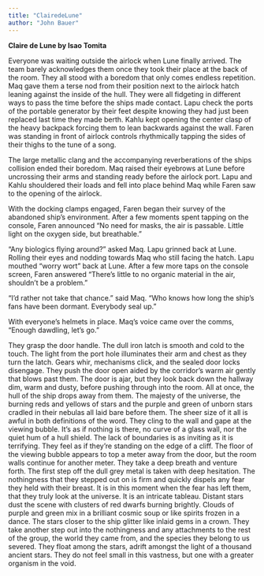 ```yaml
---
title: "ClairedeLune"
author: "John Bauer"
---
```


**Claire de Lune by Isao Tomita**

Everyone was waiting outside the airlock when Lune finally arrived. The team barely acknowledges them once they took their place at the back of the room. They all stood with a boredom that only comes endless repetition. Maq gave them a terse nod from their position next to the airlock hatch leaning against the inside of the hull. They were all fidgeting in different ways to pass the time before the ships made contact. Lapu check the ports of the portable generator by their feet despite knowing they had just been replaced last time they made berth. Kahlu kept opening the center clasp of the heavy backpack forcing them to lean backwards against the wall. Faren was standing in front of airlock controls rhythmically tapping the sides of their thighs to the tune of a song.

The large metallic clang and the accompanying reverberations of the ships collision ended their boredom. Maq raised their eyebrows at Lune before uncrossing their arms and standing ready before the airlock port. Lapu and Kahlu shouldered their loads and fell into place behind Maq while Faren saw to the opening of the airlock.

With the docking clamps engaged, Faren began their survey of the abandoned ship's environment. After a few moments spent tapping on the console, Faren announced "No need for masks, the air is passable. Little light on the oxygen side, but breathable."

"Any biologics flying around?" asked Maq. Lapu grinned back at Lune. Rolling their eyes and nodding towards Maq who still facing the hatch. Lapu mouthed "worry wort" back at Lune. After a few more taps on the console screen, Faren answered "There's little to no organic material in the air, shouldn't be a problem."

"I'd rather not take that chance." said Maq. "Who knows how long the ship's fans have been dormant. Everybody seal up."

With everyone's helmets in place. Maq's voice came over the comms, "Enough dawdling, let's go."

They grasp the door handle. The dull iron latch is smooth and cold to the touch. The light from the port hole illuminates their arm and chest as they turn the latch. Gears whir, mechanisms click, and the sealed door locks disengage. They push the door open aided by the corridor's warm air gently that blows past them. The door is ajar, but they look back down the hallway dim, warm and dusty, before pushing through into the room. All at once, the hull of the ship drops away from them. The majesty of the universe, the burning reds and yellows of stars and the purple and green of unborn stars cradled in their nebulas all laid bare before them. The sheer size of it all is awful in both definitions of the word. They cling to the wall and gape at the viewing bubble. It's as if nothing is there, no curve of a glass wall, nor the quiet hum of a hull shield. The lack of boundaries is as inviting as it is terrifying. They feel as if they're standing on the edge of a cliff. The floor of the viewing bubble appears to top a meter away from the door, but the room walls continue for another meter. They take a deep breath and venture forth. The first step off the dull grey metal is taken with deep hesitation. The nothingness that they stepped out on is firm and quickly dispels any fear they held with their breast. It is in this moment when the fear has left them, that they truly look at the universe. It is an intricate tableau. Distant stars dust the scene with clusters of red dwarfs burning brightly. Clouds of purple and green mix in a brilliant cosmic soup or like spirits frozen in a dance. The stars closer to the ship glitter like inlaid gems in a crown. They take another step out into the nothingness and any attachments to the rest of the group, the world they came from, and the species they belong to us severed. They float among the stars, adrift amongst the light of a thousand ancient stars. They do not feel small in this vastness, but one with a greater organism in the void.

